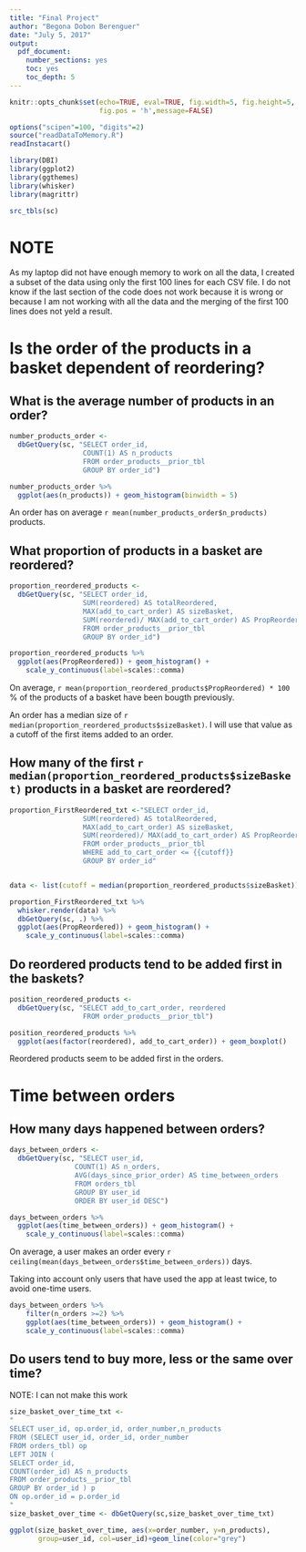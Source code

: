 ```yaml
---
title: "Final Project"
author: "Begona Dobon Berenguer"
date: "July 5, 2017"
output:
  pdf_document:
    number_sections: yes
    toc: yes
    toc_depth: 5
---
```



```r
knitr::opts_chunk$set(echo=TRUE, eval=TRUE, fig.width=5, fig.height=5, 
                      fig.pos = 'h',message=FALSE)

options("scipen"=100, "digits"=2)
source("readDataToMemory.R")
readInstacart()

library(DBI)
library(ggplot2)
library(ggthemes)
library(whisker)
library(magrittr)

src_tbls(sc)

```

# NOTE
As my laptop did not have enough memory to work on all the data, I created a subset of the data using only the first 100 lines for each CSV file. I do not know if the last section of the code does not work because it is wrong or because I am not working with all the data and the merging of the first 100 lines does not yeld a result. 

# Is the order of the products in a basket dependent of reordering? 

## What is the average number of products in an order?

```r
number_products_order <-
  dbGetQuery(sc, "SELECT order_id, 
                  COUNT(1) AS n_products
                  FROM order_products__prior_tbl
                  GROUP BY order_id")

number_products_order %>%
  ggplot(aes(n_products)) + geom_histogram(binwidth = 5) 


```

An order has on average `r mean(number_products_order$n_products)` products. 

## What proportion of products in a basket are reordered? 

```r
proportion_reordered_products <-
  dbGetQuery(sc, "SELECT order_id, 
                  SUM(reordered) AS totalReordered,
                  MAX(add_to_cart_order) AS sizeBasket,
                  SUM(reordered)/ MAX(add_to_cart_order) AS PropReordered
                  FROM order_products__prior_tbl
                  GROUP BY order_id")

proportion_reordered_products %>%
  ggplot(aes(PropReordered)) + geom_histogram() +  
    scale_y_continuous(label=scales::comma)

```

On average, `r mean(proportion_reordered_products$PropReordered) * 100` % of the products of a basket have been bougth previously. 

An order has a median size of `r median(proportion_reordered_products$sizeBasket)`. I will use that value as a cutoff of the first items added to an order. 

## How many of the first `r median(proportion_reordered_products$sizeBasket)` products in a basket are reordered? 

```r
proportion_FirstReordered_txt <-"SELECT order_id, 
                  SUM(reordered) AS totalReordered,
                  MAX(add_to_cart_order) AS sizeBasket,
                  SUM(reordered)/ MAX(add_to_cart_order) AS PropReordered
                  FROM order_products__prior_tbl
                  WHERE add_to_cart_order <= {{cutoff}}
                  GROUP BY order_id"


data <- list(cutoff = median(proportion_reordered_products$sizeBasket))

proportion_FirstReordered_txt %>%
  whisker.render(data) %>%
  dbGetQuery(sc, .) %>%
  ggplot(aes(PropReordered)) + geom_histogram() +  
    scale_y_continuous(label=scales::comma)

```


## Do reordered products tend to be added first in the baskets?

```r
position_reordered_products <-
  dbGetQuery(sc, "SELECT add_to_cart_order, reordered
                  FROM order_products__prior_tbl")

position_reordered_products %>%
  ggplot(aes(factor(reordered), add_to_cart_order)) + geom_boxplot() 

```

Reordered products seem to be added first in the orders. 

# Time between orders

## How many days happened between orders? 

```r
days_between_orders <-
  dbGetQuery(sc, "SELECT user_id, 
                COUNT(1) AS n_orders,
                AVG(days_since_prior_order) AS time_between_orders
                FROM orders_tbl
                GROUP BY user_id
                ORDER BY user_id DESC")

days_between_orders %>%
  ggplot(aes(time_between_orders)) + geom_histogram() +  
    scale_y_continuous(label=scales::comma)


```

On average, a user makes an order every `r ceiling(mean(days_between_orders$time_between_orders))` days.

Taking into account only users that have used the app at least twice, to avoid one-time users. 

```r
days_between_orders %>% 
    filter(n_orders >=2) %>% 
    ggplot(aes(time_between_orders)) + geom_histogram() +  
    scale_y_continuous(label=scales::comma)

```


## Do users tend to buy more, less or the same over time? 

NOTE: I can not make this work 

```r
size_basket_over_time_txt <-
"
SELECT user_id, op.order_id, order_number,n_products
FROM (SELECT user_id, order_id, order_number
FROM orders_tbl) op
LEFT JOIN (
SELECT order_id,
COUNT(order_id) AS n_products
FROM order_products__prior_tbl
GROUP BY order_id ) p
ON op.order_id = p.order_id
"
size_basket_over_time <- dbGetQuery(sc,size_basket_over_time_txt)

ggplot(size_basket_over_time, aes(x=order_number, y=n_products), 
       group=user_id, col=user_id)+geom_line(color="grey")


```

